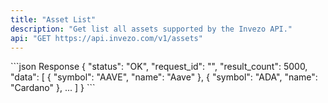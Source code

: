 ```yaml
---
title: "Asset List"
description: "Get list all assets supported by the Invezo API."
api: "GET https://api.invezo.com/v1/assets"
---
```


<ResponseExample>
```json Response
{
    "status": "OK",
    "request_id": "",
    "result_count": 5000,
    "data": [
        {
            "symbol": "AAVE",
            "name": "Aave"
        },
        {
            "symbol": "ADA",
            "name": "Cardano"
        },
        ...
    ]
}
```
</ResponseExample>